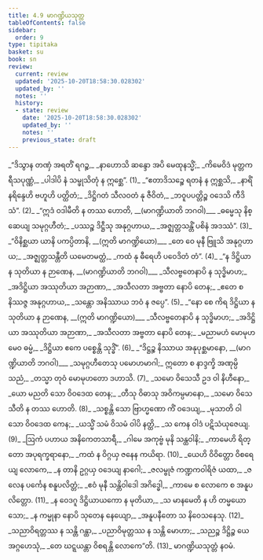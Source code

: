 ```yaml
---
title: 4.9 မာဂဏ္ဍိယသုတ္တ
tableOfContents: false
sidebar:
  order: 9
type: tipitaka
basket: su
book: sn
review:
  current: review
  updated: '2025-10-20T18:58:30.028302'
  updated_by: ''
  notes: ''
  history:
  - state: review
    date: '2025-10-20T18:58:30.028302'
    updated_by: ''
    notes: ''
    previous_state: draft
---
```



<DynamicBreadcrumb />


<ReviewStatus review={frontmatter.review} showDetails={true} />

<HypothesisAnnotation frontmatter={frontmatter} />

<Division number="842" book="sn" e="ch" v="18" p="409">

<Paragraph number="1011" type="verses" book="sn">
_“ဒိသွာန တဏှံ အရတိံ ရဂဉ္စ,_  
_နာဟောသိ ဆန္ဒော အပိ မေထုနသ္မိံ;_  
_ကိမေဝိဒံ မုတ္တကရီသပုဏ္ဏံ,_  
_ပါဒါပိ နံ သမ္ဖုသိတုံ န ဣစ္ဆေ”. (1)_  

</Paragraph>

</Division>
<Division number="843" book="sn" e="ch" v="18" p="409">

<Paragraph number="1012" type="verses" book="sn">
_“ဧတာဒိသဉ္စေ ရတနံ န ဣစ္ဆသိ,_  
_နာရိံ နရိန္ဒေဟိ ဗဟူဟိ ပတ္ထိတံ;_  
_ဒိဋ္ဌိဂတံ သီလဝတံ နု ဇီဝိတံ,_  
_ဘဝူပပတ္တိဉ္စ ဝဒေသိ ကီဒိသံ”. (2)_  

</Paragraph>

</Division>
<Division number="844" book="sn" e="ch" v="18" p="409">

<Paragraph number="1013" type="verses" book="sn">
_“ဣဒံ ဝဒါမီတိ န တဿ ဟောတိ, __(မာဂဏ္ဍိယာတိ ဘဂဝါ)___  
_ဓမ္မေသု နိစ္ဆေယျ သမုဂ္ဂဟီတံ;_  
_ပဿဉ္စ ဒိဋ္ဌီသု အနုဂ္ဂဟာယ,_  
_အဇ္ဈတ္တသန္တိံ ပစိနံ အဒဿံ”. (3)_  

</Paragraph>

</Division>
<Division number="845" book="sn" e="ch" v="18" p="410">

<Paragraph number="1014" type="verses" book="sn">
_“ဝိနိစ္ဆယာ ယာနိ ပကပ္ပိတာနိ, __(ဣတိ မာဂဏ္ဍိယော)___  
_တေ ဝေ မုနီ ဗြူသိ အနုဂ္ဂဟာယ;_  
_အဇ္ဈတ္တသန္တီတိ ယမေတမတ္ထံ,_  
_ကထံ နု ဓီရေဟိ ပဝေဒိတံ တံ”. (4)_  

</Paragraph>

</Division>
<Division number="846" book="sn" e="ch" v="18" p="410">

<Paragraph number="1015" type="verses" book="sn">
_“န ဒိဋ္ဌိယာ န သုတိယာ န ဉာဏေန, __(မာဂဏ္ဍိယာတိ ဘဂဝါ)___  
_သီလဗ္ဗတေနာပိ န သုဒ္ဓိမာဟ;_  
_အဒိဋ္ဌိယာ အဿုတိယာ အဉာဏာ,_  
_အသီလတာ အဗ္ဗတာ နောပိ တေန;_  
_ဧတေ စ နိဿဇ္ဇ အနုဂ္ဂဟာယ,_  
_သန္တော အနိဿာယ ဘဝံ န ဇပ္ပေ”. (5)_  

</Paragraph>

</Division>
<Division number="847" book="sn" e="ch" v="18" p="410">

<Paragraph number="1016" type="verses" book="sn">
_“နော စေ ကိရ ဒိဋ္ဌိယာ န သုတိယာ န ဉာဏေန, __(ဣတိ မာဂဏ္ဍိယော)___  
_သီလဗ္ဗတေနာပိ န သုဒ္ဓိမာဟ;_  
_အဒိဋ္ဌိယာ အဿုတိယာ အဉာဏာ,_  
_အသီလတာ အဗ္ဗတာ နောပိ တေန;_  
_မညာမဟံ မောမုဟမေဝ ဓမ္မံ,_  
_ဒိဋ္ဌိယာ ဧကေ ပစ္စေန္တိ သုဒ္ဓိံ”. (6)_  

</Paragraph>

</Division>
<Division number="848" book="sn" e="ch" v="18" p="410">

<Paragraph number="1017" type="verses" book="sn">
_“ဒိဋ္ဌဉ္စ နိဿာယ အနုပုစ္ဆမာနော, __(မာဂဏ္ဍိယာတိ ဘဂဝါ)___  
_သမုဂ္ဂဟီတေသု ပမောဟမာဂါ;_  
ဣတော စ နာဒ္ဒက္ခိ အဏုမ္ပိ သညံ,_  
_တသ္မာ တုဝံ မောမုဟတော ဒဟာသိ. (7)_  

</Paragraph>

</Division>
<Division number="849" book="sn" e="ch" v="18" p="410">

<Paragraph number="1018" type="verses" book="sn">
_သမော ဝိသေသီ ဥဒ ဝါ နိဟီနော,_  
_ယော မညတိ သော ဝိဝဒေထ တေန;_  
_တီသု ဝိဓာသု အဝိကမ္ပမာနော,_  
_သမော ဝိသေသီတိ န တဿ ဟောတိ. (8)_  

</Paragraph>

</Division>
<Division number="850" book="sn" e="ch" v="18" p="410">

<Paragraph number="1019" type="verses" book="sn">
_သစ္စန္တိ သော ဗြာဟ္မဏော ကိံ ဝဒေယျ,_  
_မုသာတိ ဝါ သော ဝိဝဒေထ ကေန;_  
_ယသ္မိံ သမံ ဝိသမံ ဝါပိ နတ္ထိ,_  
_သ ကေန ဝါဒံ ပဋိသံယုဇေယျ. (9)_  

</Paragraph>

</Division>
<Division number="851" book="sn" e="ch" v="18" p="411">

<Paragraph number="1020" type="verses" book="sn">
_ဩကံ ပဟာယ အနိကေတသာရီ,_  
_ဂါမေ အကုဗ္ဗံ မုနိ သန္ထဝါနိ;_  
_ကာမေဟိ ရိတ္တော အပုရက္ခရာနော,_  
_ကထံ န ဝိဂ္ဂယှ ဇနေန ကယိရာ. (10)_  

</Paragraph>

</Division>
<Division number="852" book="sn" e="ch" v="18" p="411">

<Paragraph number="1021" type="verses" book="sn">
_ယေဟိ ဝိဝိတ္တော ဝိစရေယျ လောကေ,_  
_န တာနိ ဥဂ္ဂယှ ဝဒေယျ နာဂေါ;_  
_ဇလမ္ဗုဇံ ကဏ္ဍကဝါရိဇံ ယထာ,_  
_ဇလေန ပင်္ကေန စနူပလိတ္တံ;_  
_ဧဝံ မုနီ သန္တိဝါဒေါ အဂိဒ္ဓေါ,_  
_ကာမေ စ လောကေ စ အနူပလိတ္တော. (11)_  

</Paragraph>

</Division>
<Division number="853" book="sn" e="ch" v="18" p="411">

<Paragraph number="1022" type="verses" book="sn">
_န ဝေဒဂူ ဒိဋ္ဌိယာယကော န မုတိယာ,_  
_သ မာနမေတိ န ဟိ တမ္မယော သော;_  
_န ကမ္မုနာ နောပိ သုတေန နေယျော,_  
_အနူပနီတော သ နိဝေသနေသု. (12)_  

</Paragraph>

</Division>
<Division number="854" book="sn" e="ch" v="18" p="411">

<Paragraph number="1023" type="verses" book="sn">
_သညာဝိရတ္တဿ န သန္တိ ဂန္ထာ,_  
_ပညာဝိမုတ္တဿ န သန္တိ မောဟာ;_  
_သညဉ္စ ဒိဋ္ဌိဉ္စ ယေ အဂ္ဂဟေသုံ,_  
_တေ ဃဋ္ဋယန္တာ ဝိစရန္တိ လောကေ”တိ. (13)_  


</Paragraph>
</Division>

<Paragraph number="1024" type="center" book="sn">
မာဂဏ္ဍိယသုတ္တံ နဝမံ.
</Paragraph>